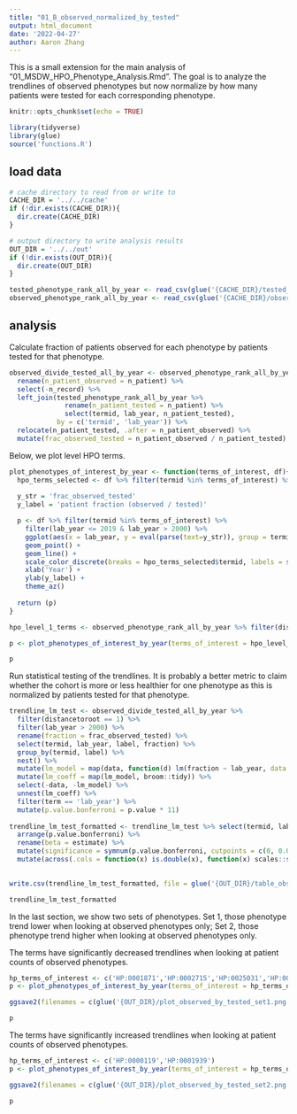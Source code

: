 ```yaml
---
title: "01_B_observed_normalized_by_tested"
output: html_document
date: '2022-04-27'
author: Aaron Zhang
---
```


This is a small extension for the main analysis of "01_MSDW_HPO_Phenotype_Analysis.Rmd". 
The goal is to analyze the trendlines of observed phenotypes but now normalize by how many patients were tested for each corresponding phenotype. 

```r
knitr::opts_chunk$set(echo = TRUE)
```

```r
library(tidyverse)
library(glue)
source('functions.R')
```


## load data
```r
# cache directory to read from or write to
CACHE_DIR = '../../cache'
if (!dir.exists(CACHE_DIR)){
  dir.create(CACHE_DIR)
}

# output directory to write analysis results
OUT_DIR = '../../out'
if (!dir.exists(OUT_DIR)){
  dir.create(OUT_DIR)
}

tested_phenotype_rank_all_by_year <- read_csv(glue('{CACHE_DIR}/tested_phenotype_rank_all_by_year.csv'))
observed_phenotype_rank_all_by_year <- read_csv(glue('{CACHE_DIR}/observed_phenotype_rank_all_by_year.csv'))
```

## analysis
Calculate fraction of patients observed for each phenotype by patients tested for that phenotype. 
```r
observed_divide_tested_all_by_year <- observed_phenotype_rank_all_by_year %>% 
  rename(n_patient_observed = n_patient) %>% 
  select(-n_record) %>%
  left_join(tested_phenotype_rank_all_by_year %>% 
              rename(n_patient_tested = n_patient) %>% 
              select(termid, lab_year, n_patient_tested),
            by = c('termid', 'lab_year')) %>%
  relocate(n_patient_tested, .after = n_patient_observed) %>%
  mutate(frac_observed_tested = n_patient_observed / n_patient_tested)
```

Below, we plot level HPO terms.
```r
plot_phenotypes_of_interest_by_year <- function(terms_of_interest, df){
  hpo_terms_selected <- df %>% filter(termid %in% terms_of_interest) %>% select(termid, label) %>% distinct()
  
  y_str = 'frac_observed_tested'
  y_label = 'patient fraction (observed / tested)'

  p <- df %>% filter(termid %in% terms_of_interest) %>% 
    filter(lab_year <= 2019 & lab_year > 2000) %>%
    ggplot(aes(x = lab_year, y = eval(parse(text=y_str)), group = termid, color = termid)) + 
    geom_point() +
    geom_line() +
    scale_color_discrete(breaks = hpo_terms_selected$termid, labels = str_c(hpo_terms_selected$termid, hpo_terms_selected$label, sep = " ")) +
    xlab('Year') +
    ylab(y_label) +
    theme_az()
  
  return (p)
}
```

```r
hpo_level_1_terms <- observed_phenotype_rank_all_by_year %>% filter(distancetoroot == 1) %>% select(termid, label) %>% distinct()

p <- plot_phenotypes_of_interest_by_year(terms_of_interest = hpo_level_1_terms$termid, df=observed_divide_tested_all_by_year)

p
```

Run statistical testing of the trendlines. It is probably a better metric to claim whether the cohort is more or less healthier for one phenotype as this is normalized by patients tested for that phenotype. 

```r
trendline_lm_test <- observed_divide_tested_all_by_year %>% 
  filter(distancetoroot == 1) %>% 
  filter(lab_year > 2000) %>%
  rename(fraction = frac_observed_tested) %>%
  select(termid, lab_year, label, fraction) %>% 
  group_by(termid, label) %>% 
  nest() %>% 
  mutate(lm_model = map(data, function(d) lm(fraction ~ lab_year, data = d))) %>%
  mutate(lm_coeff = map(lm_model, broom::tidy)) %>%
  select(-data, -lm_model) %>% 
  unnest(lm_coeff) %>% 
  filter(term == 'lab_year') %>% 
  mutate(p.value.bonferroni = p.value * 11)
  
trendline_lm_test_formatted <- trendline_lm_test %>% select(termid, label, estimate, p.value, p.value.bonferroni) %>% 
  arrange(p.value.bonferroni) %>%
  rename(beta = estimate) %>% 
  mutate(significance = symnum(p.value.bonferroni, cutpoints = c(0, 0.001, 0.01, 0.05, 0.1, Inf), symbols = c("***", "**", "*", ".", " ")) ) %>% 
  mutate(across(.cols = function(x) is.double(x), function(x) scales::scientific(x, digits = 3)))
  

write.csv(trendline_lm_test_formatted, file = glue('{OUT_DIR}/table_observed_normalized_by_tested_phenotypes_by_year_level_1_normalized_trendline_lm_model.csv'), row.names=FALSE)

trendline_lm_test_formatted
```

In the last section, we show two sets of phenotypes. Set 1, those phenotype trend lower when looking at observed phenotypes only; Set 2, those phenotype trend higher when looking at observed phenotypes only. 

The terms have significantly decreased trendlines when looking at patient counts of observed phenotypes. 
```r
hp_terms_of_interest <- c('HP:0001871','HP:0002715','HP:0025031','HP:0001626')
p <- plot_phenotypes_of_interest_by_year(terms_of_interest = hp_terms_of_interest, df=observed_divide_tested_all_by_year)

ggsave2(filenames = c(glue('{OUT_DIR}/plot_observed_by_tested_set1.png'), glue('{OUT_DIR}/plot_observed_by_tested_set1.pdf')), plot = p, width = 8, height = 4)

p
```

The terms have significantly increased trendlines when looking at patient counts of observed phenotypes. 
```r
hp_terms_of_interest <- c('HP:0000119','HP:0001939')
p <- plot_phenotypes_of_interest_by_year(terms_of_interest = hp_terms_of_interest, df=observed_divide_tested_all_by_year)

ggsave2(filenames = c(glue('{OUT_DIR}/plot_observed_by_tested_set2.png'), glue('{OUT_DIR}/plot_observed_by_tested_set2.pdf')), plot = p, width = 8, height = 4)

p
```

